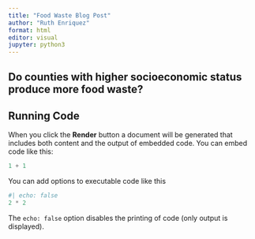 ```yaml
---
title: "Food Waste Blog Post"
author: "Ruth Enriquez"
format: html
editor: visual
jupyter: python3
---
```


## Do counties with higher socioeconomic status produce more food waste?

## Running Code

When you click the **Render** button a document will be generated that includes both content and the output of embedded code. You can embed code like this:

```python
1 + 1
```

You can add options to executable code like this

```python
#| echo: false
2 * 2
```

The `echo: false` option disables the printing of code (only output is displayed).
